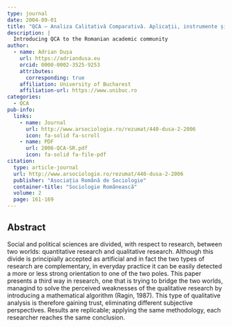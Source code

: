 ```yaml
---
type: journal
date: 2004-09-01
title: "QCA – Analiza Calitativă Comparativă. Aplicații, instrumente și potențial"
description: |
  Introducing QCA to the Romanian academic community
author:
  - name: Adrian Dușa
    url: https://adriandusa.eu
    orcid: 0000-0002-3525-9253
    attributes:
      corresponding: true
    affiliation: University of Bucharest
    affiliation-url: https://www.unibuc.ro
categories:
  - QCA
pub-info:
  links:
    - name: Journal
      url: http://www.arsociologie.ro/rezumat/440-dusa-2-2006
      icon: fa-solid fa-scroll
    - name: PDF
      url: 2006-QCA-SR.pdf
      icon: fa-solid fa-file-pdf
citation:
  type: article-journal
  url: http://www.arsociologie.ro/rezumat/440-dusa-2-2006
  publisher: "Asociația Română de Sociologie"
  container-title: "Sociologie Românească"
  volume: 2
  page: 161-169
---
```


## Abstract

Social and political sciences are divided, with respect to research, between two worlds: quantitative research and qualitative research. Although this divide is principially accepted as artificial and in fact the two types of research are complementary, in everyday practice it can be easily detected a more or less strong orientation to one of the two poles. This paper presents a third way in research, one that is trying to bridge the two worlds, managind to solve the perceived weaknesses of the qualitative research by introducing a mathematical algorithm (Ragin, 1987). This type of qualitative analysis is therefore gaining trust, eliminating different subjective perspectives. Results are replicable; applying the same methodology, each researcher reaches the same conclusion.

